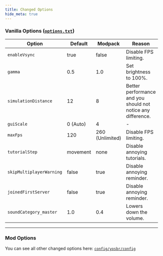 ```yaml
---
title: Changed Options
hide_meta: true
---
```


### Vanilla Options ([`options.txt`](https://github.com/UltimatChamp/optimum-fuse/blob/main/modrinth/fabric/1.21.3/overrides/config/yosbr/options.txt))

| Option                   | Default  | Modpack         | Reason                                                       |
|--------------------------|----------|-----------------|--------------------------------------------------------------|
| `enableVsync`            | true     | false           | Disable FPS limiting.                                        |
| `gamma`                  | 0.5      | 1.0             | Set brightness to 100%.                                      |
| `simulationDistance`     | 12       | 8               | Better performance and you should not notice any difference. |
| `guiScale`               | 0 (Auto) | 4               | -                                                            |
| `maxFps`                 | 120      | 260 (Unlimited) | Disable FPS limiting.                                        |
| `tutorialStep`           | movement | none            | Disable annoying tutorials.                                  |
| `skipMultiplayerWarning` | false    | true            | Disable annoying reminder.                                   |
| `joinedFirstServer`      | false    | true            | Disable annoying reminder.                                   |
| `soundCategory_master`   | 1.0      | 0.4             | Lowers down the volume.                                      |

<hr />

### Mod Options

You can see all other changed options here: [`config/yosbr/config`](https://github.com/UltimatChamp/optimum-fuse/tree/main/modrinth/fabric/1.21.3/overrides/config/yosbr/config)
